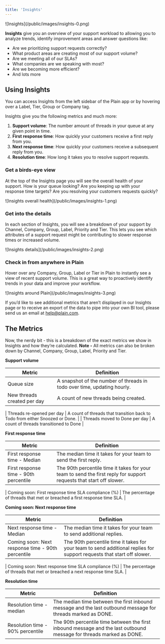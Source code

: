 ```yaml
---
title: 'Insights'
---
```


<Frame>![Insights](/public/images/insights-0.png)</Frame>

**Insights** give you an overview of your support workload to allowing you to analyze trends, identify improvement areas and answer questions like:

- Are we prioritizing support requests correctly?
- What product areas are creating most of our support volume?
- Are we meeting all of our SLAs?
- What companies are we speaking with most?
- Are we becoming more efficient?
- And lots more

## Using Insights

You can access Insights from the left sidebar of the Plain app or by hovering over a Label, Tier, Group or Company tag.

Insights give you the following metrics and much more:

1. **Support volume**: The number amount of threads in your queue at any given point in time.
2. **First response time**: How quickly your customers receive a first reply from you.
3. **Next response time**: How quickly your customers receive a subsequent reply from you.
4. **Resolution time**: How long it takes you to resolve support requests.

### Get a birds-eye view

At the top of the Insights page you will see the overall health of your support. How is your queue looking? Are you keeping up with your response time targets? Are you resolving your customers requests quickly?

<Frame>![Insights overall health](/public/images/insights-1.png)</Frame>

### Get into the details

In each section of Insights, you will see a breakdown of your support by Channel, Company, Group, Label, Priority and Tier. This lets you see which attributes of a support request might be contributing to slower response times or increased volume.

<Frame>![Insights details](/public/images/insights-2.png)</Frame>

### Check in from anywhere in Plain

Hover over any Company, Group, Label or Tier in Plain to instantly see a view of recent support volume. This is a great way to proactively identify trends in your data and improve your workflow.

<Frame>![Insights around Plain](/public/images/insights-3.png)</Frame>

If you’d like to see additional metrics that aren’t displayed in our Insights page or to receive an export of the data to pipe into your own BI tool, please send us an email at [help@plain.com](mailto:help@plain.com).

## The Metrics

Now, the nerdy bit - this is a breakdown of the exact metrics we show in Insights and how they’re calculated. **Note -** All metrics can also be broken down by Channel, Company, Group, Label, Priority and Tier.

**Support volume**

| Metric                      | Definition                                                              |
| --------------------------- | ----------------------------------------------------------------------- |
| Queue size                  | A snapshot of the number of threads in todo over time, updating hourly. |
| New threads created per day | A count of new threads being created.                                   |

| Threads re-opened per day
| A count of threads that transition back to Todo from either Snoozed or Done. |
| Threads moved to Done per day | A count of threads transitioned to Done |

**First response time**

| Metric                                | Definition                                                                                                          |
| ------------------------------------- | ------------------------------------------------------------------------------------------------------------------- |
| First response time - Median          | The median time it takes for your team to send the first reply.                                                     |
| First response time - 90th percentile | The 90th percentile time it takes for your team to send the first reply for support requests that start off slower. |

| Coming soon: First response time SLA compliance (%)
| The percentage of threads that met or breached a first response time SLA. |

**Coming soon: Next response time**

| Metric                                            | Definition                                                                                                             |
| ------------------------------------------------- | ---------------------------------------------------------------------------------------------------------------------- |
| Next response time - Median                       | The median time it takes for your team to send additional replies.                                                     |
| Coming soon: Next response time - 90th percentile | The 90th percentile time it takes for your team to send additional replies for support requests that start off slower. |

| Coming soon: Next response time SLA compliance (%)
| The percentage of threads that met or breached a next response time SLA. |

**Resolution time**

| Metric                           | Definition                                                                                                           |
| -------------------------------- | -------------------------------------------------------------------------------------------------------------------- |
| Resolution time - median         | The median time between the first inbound message and the last outbound message for threads marked as DONE.          |
| Resolution time - 90% percentile | The 90th percentile time between the first inbound message and the last outbound message for threads marked as DONE. |
